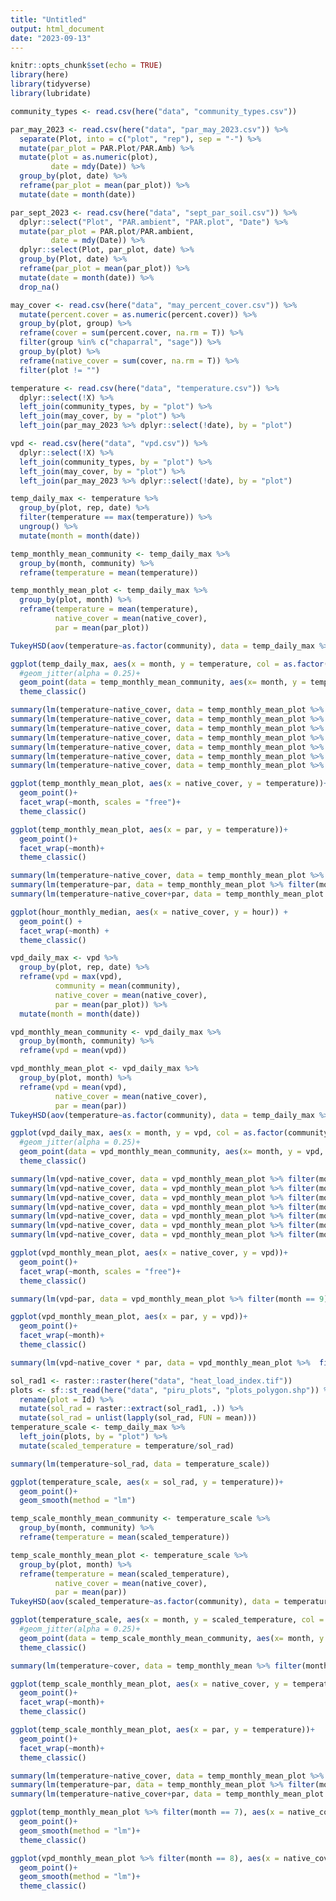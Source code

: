 ```yaml
---
title: "Untitled"
output: html_document
date: "2023-09-13"
---
```


```r
knitr::opts_chunk$set(echo = TRUE)
library(here)
library(tidyverse)
library(lubridate)
```

```r
community_types <- read.csv(here("data", "community_types.csv"))

par_may_2023 <- read.csv(here("data", "par_may_2023.csv")) %>% 
  separate(Plot, into = c("plot", "rep"), sep = "-") %>% 
  mutate(par_plot = PAR.Plot/PAR.Amb) %>% 
  mutate(plot = as.numeric(plot),
         date = mdy(Date)) %>% 
  group_by(plot, date) %>% 
  reframe(par_plot = mean(par_plot)) %>% 
  mutate(date = month(date))

par_sept_2023 <- read.csv(here("data", "sept_par_soil.csv")) %>% 
  dplyr::select("Plot", "PAR.ambient", "PAR.plot", "Date") %>% 
  mutate(par_plot = PAR.plot/PAR.ambient,
         date = mdy(Date)) %>% 
  dplyr::select(Plot, par_plot, date) %>% 
  group_by(Plot, date) %>% 
  reframe(par_plot = mean(par_plot)) %>% 
  mutate(date = month(date)) %>% 
  drop_na()

may_cover <- read.csv(here("data", "may_percent_cover.csv")) %>%
  mutate(percent.cover = as.numeric(percent.cover)) %>% 
  group_by(plot, group) %>% 
  reframe(cover = sum(percent.cover, na.rm = T)) %>% 
  filter(group %in% c("chaparral", "sage")) %>% 
  group_by(plot) %>% 
  reframe(native_cover = sum(cover, na.rm = T)) %>% 
  filter(plot != "")

temperature <- read.csv(here("data", "temperature.csv")) %>% 
  dplyr::select(!X) %>% 
  left_join(community_types, by = "plot") %>% 
  left_join(may_cover, by = "plot") %>% 
  left_join(par_may_2023 %>% dplyr::select(!date), by = "plot")

vpd <- read.csv(here("data", "vpd.csv")) %>% 
  dplyr::select(!X) %>% 
  left_join(community_types, by = "plot") %>% 
  left_join(may_cover, by = "plot") %>% 
  left_join(par_may_2023 %>% dplyr::select(!date), by = "plot")
```

```r
temp_daily_max <- temperature %>% 
  group_by(plot, rep, date) %>% 
  filter(temperature == max(temperature)) %>% 
  ungroup() %>% 
  mutate(month = month(date))

temp_monthly_mean_community <- temp_daily_max %>% 
  group_by(month, community) %>% 
  reframe(temperature = mean(temperature))

temp_monthly_mean_plot <- temp_daily_max %>% 
  group_by(plot, month) %>% 
  reframe(temperature = mean(temperature),
          native_cover = mean(native_cover),
          par = mean(par_plot))

TukeyHSD(aov(temperature~as.factor(community), data = temp_daily_max %>% filter(month== 9)))

ggplot(temp_daily_max, aes(x = month, y = temperature, col = as.factor(community)))+
  #geom_jitter(alpha = 0.25)+
  geom_point(data = temp_monthly_mean_community, aes(x= month, y = temperature, col = as.factor(community)), size = 3)+
  theme_classic()

summary(lm(temperature~native_cover, data = temp_monthly_mean_plot %>% filter(month == 3)))
summary(lm(temperature~native_cover, data = temp_monthly_mean_plot %>% filter(month == 4)))
summary(lm(temperature~native_cover, data = temp_monthly_mean_plot %>% filter(month == 5)))
summary(lm(temperature~native_cover, data = temp_monthly_mean_plot %>% filter(month == 6)))
summary(lm(temperature~native_cover, data = temp_monthly_mean_plot %>% filter(month == 7)))
summary(lm(temperature~native_cover, data = temp_monthly_mean_plot %>% filter(month == 8)))
summary(lm(temperature~native_cover, data = temp_monthly_mean_plot %>% filter(month == 9)))

ggplot(temp_monthly_mean_plot, aes(x = native_cover, y = temperature))+
  geom_point()+
  facet_wrap(~month, scales = "free")+
  theme_classic()

ggplot(temp_monthly_mean_plot, aes(x = par, y = temperature))+
  geom_point()+
  facet_wrap(~month)+
  theme_classic()

summary(lm(temperature~native_cover, data = temp_monthly_mean_plot %>% filter(month == 9)))
summary(lm(temperature~par, data = temp_monthly_mean_plot %>% filter(month == 9)))
summary(lm(temperature~native_cover+par, data = temp_monthly_mean_plot %>% filter(month == 9)))

ggplot(hour_monthly_median, aes(x = native_cover, y = hour)) +
  geom_point() + 
  facet_wrap(~month) +
  theme_classic()
```

```r
vpd_daily_max <- vpd %>% 
  group_by(plot, rep, date) %>% 
  reframe(vpd = max(vpd),
          community = mean(community),
          native_cover = mean(native_cover),
          par = mean(par_plot)) %>% 
  mutate(month = month(date))

vpd_monthly_mean_community <- vpd_daily_max %>% 
  group_by(month, community) %>% 
  reframe(vpd = mean(vpd))

vpd_monthly_mean_plot <- vpd_daily_max %>% 
  group_by(plot, month) %>% 
  reframe(vpd = mean(vpd),
          native_cover = mean(native_cover),
          par = mean(par))
TukeyHSD(aov(temperature~as.factor(community), data = temp_daily_max %>% filter(month== 9)))

ggplot(vpd_daily_max, aes(x = month, y = vpd, col = as.factor(community)))+
  #geom_jitter(alpha = 0.25)+
  geom_point(data = vpd_monthly_mean_community, aes(x= month, y = vpd, col = as.factor(community)), size = 3)+
  theme_classic()

summary(lm(vpd~native_cover, data = vpd_monthly_mean_plot %>% filter(month == 3)))
summary(lm(vpd~native_cover, data = vpd_monthly_mean_plot %>% filter(month == 4)))
summary(lm(vpd~native_cover, data = vpd_monthly_mean_plot %>% filter(month == 5)))
summary(lm(vpd~native_cover, data = vpd_monthly_mean_plot %>% filter(month == 6)))
summary(lm(vpd~native_cover, data = vpd_monthly_mean_plot %>% filter(month == 7)))
summary(lm(vpd~native_cover, data = vpd_monthly_mean_plot %>% filter(month == 8)))
summary(lm(vpd~native_cover, data = vpd_monthly_mean_plot %>% filter(month == 9)))

ggplot(vpd_monthly_mean_plot, aes(x = native_cover, y = vpd))+
  geom_point()+
  facet_wrap(~month, scales = "free")+
  theme_classic()

summary(lm(vpd~par, data = vpd_monthly_mean_plot %>% filter(month == 9)))

ggplot(vpd_monthly_mean_plot, aes(x = par, y = vpd))+
  geom_point()+
  facet_wrap(~month)+
  theme_classic()

summary(lm(vpd~native_cover * par, data = vpd_monthly_mean_plot %>%  filter(month == 9)))
```

```r
sol_rad1 <- raster::raster(here("data", "heat_load_index.tif"))
plots <- sf::st_read(here("data", "piru_plots", "plots_polygon.shp")) %>% 
  rename(plot = Id) %>% 
  mutate(sol_rad = raster::extract(sol_rad1, .)) %>% 
  mutate(sol_rad = unlist(lapply(sol_rad, FUN = mean)))
temperature_scale <- temp_daily_max %>% 
  left_join(plots, by = "plot") %>% 
  mutate(scaled_temperature = temperature/sol_rad)

summary(lm(temperature~sol_rad, data = temperature_scale))

ggplot(temperature_scale, aes(x = sol_rad, y = temperature))+
  geom_point()+
  geom_smooth(method = "lm")

temp_scale_monthly_mean_community <- temperature_scale %>% 
  group_by(month, community) %>% 
  reframe(temperature = mean(scaled_temperature))

temp_scale_monthly_mean_plot <- temperature_scale %>% 
  group_by(plot, month) %>% 
  reframe(temperature = mean(scaled_temperature),
          native_cover = mean(native_cover),
          par = mean(par))
TukeyHSD(aov(scaled_temperature~as.factor(community), data = temperature_scale %>% filter(month== 3)))

ggplot(temperature_scale, aes(x = month, y = scaled_temperature, col = as.factor(community)))+
  #geom_jitter(alpha = 0.25)+
  geom_point(data = temp_scale_monthly_mean_community, aes(x= month, y = temperature, col = as.factor(community)), size = 3)+
  theme_classic()

summary(lm(temperature~cover, data = temp_monthly_mean %>% filter(month == 9)))

ggplot(temp_scale_monthly_mean_plot, aes(x = native_cover, y = temperature))+
  geom_point()+
  facet_wrap(~month)+
  theme_classic()

ggplot(temp_scale_monthly_mean_plot, aes(x = par, y = temperature))+
  geom_point()+
  facet_wrap(~month)+
  theme_classic()

summary(lm(temperature~native_cover, data = temp_monthly_mean_plot %>% filter(month == 9)))
summary(lm(temperature~par, data = temp_monthly_mean_plot %>% filter(month == 9)))
summary(lm(temperature~native_cover+par, data = temp_monthly_mean_plot %>% filter(month == 9)))
```

```r
ggplot(temp_monthly_mean_plot %>% filter(month == 7), aes(x = native_cover, y = temperature))+
  geom_point()+
  geom_smooth(method = "lm")+
  theme_classic()

ggplot(vpd_monthly_mean_plot %>% filter(month == 8), aes(x = native_cover, y = vpd))+
  geom_point()+
  geom_smooth(method = "lm")+
  theme_classic()

```

